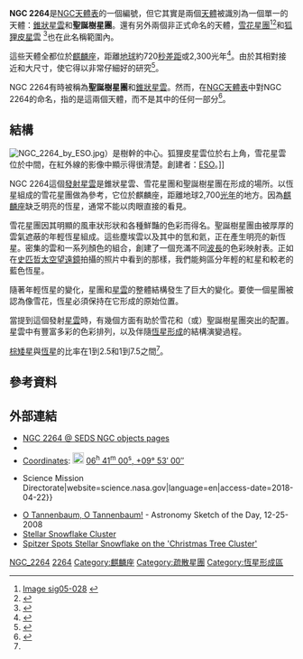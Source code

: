 {{Short description|麒麟座的疏散星團。}}
{{Use dmy dates|date=August 2020}}
{{Infobox nebula
| image         = NGC 2264.jpg
| caption       = [[史匹哲太空望遠鏡|史匹哲太空望遠鏡]]以[[紅外線|紅外線]]拍攝的NGC 2264影像。
| credit        = SIRTF/[[NASA|NASA]]/[[ESA|ESA]].
| name          = [[NGC天體表|NGC]] 2264
| type          = 瀰漫性
| subtype       = [[發射星雲|發射星雲]]
| epoch         = J2000.0
| ra            = {{RA|6|41}}<ref name="simbad">{{cite simbad| title = NGC 2264| access-date   = 2007-05-09}}</ref>
| dec           = {{DEC|+9|53}}<ref name="simbad" />
| dist_ly       = {{nowrap|2350 ± 52}}
| dist_pc = {{nowrap|719 ± 16}}<ref name=MaizApellaniz/>
| appmag_v      = 3.9<ref name="simbad" />
| size_v        = 20′
| constellation = [[麒麟座|麒麟座]]
| radius_ly     =
| absmag_v      =
| notes         =
| names         =
}}

'''NGC 2264'''是[[NGC天體表|NGC天體表]]的一個編號，但它其實是兩個[[天體|天體]]被識別為一個單一的天體：[[錐狀星雲|錐狀星雲]]和'''聖誕樹星團'''。還有另外兩個非正式命名的天體，[[雪花星團|雪花星團]]<ref>[http://www.spitzer.caltech.edu/Media/mediaimages/sig/sig05-028.shtml Image sig05-028] {{webarchive|url = https://web.archive.org/web/20060907091846/http://www.spitzer.caltech.edu/Media/mediaimages/sig/sig05-028.shtml |date=2006-09-07 }}</ref><ref>{{Cite web |url=http://tomsastroblog.com/?p=530 |title=Tom’s Astronomy Blog » Blog Archive » The Christmas Tree Cluster<!-- Bot generated title --> |access-date=2006-12-20 |archive-url=https://web.archive.org/web/20101201114501/http://tomsastroblog.com/?p=530 |archive-date=2010-12-01 |url-status=dead }}</ref>和[[狐狸皮星雲|狐狸皮星雲]] <ref>{{Cite APOD |date=1 July 2002 |title= The Fox Fur Nebula |access-date=}}</ref>也在此名稱範圍內。

這些天體全都位於[[麒麟座|麒麟座]]，距離[[地球|地球]]約720[[秒差距|秒差距]]或2,300光年<ref name=MaizApellaniz>{{cite journal |arxiv=1908.02040 |doi=10.1051/0004-6361/201935885 |title=Gaia DR2 distances to Collinder 419 and NGC 2264 and new astrometric orbits for HD 193 322 Aa,Ab and 15 Mon Aa,Ab |year=2019 |last1=Maíz Apellániz |first1=J. |journal=Astronomy & Astrophysics |volume=630 |pages=A119 |bibcode=2019A&A...630A.119M |s2cid=199452805 }}</ref>。由於其相對接近和大尺寸，使它得以非常仔細好的研究<ref name=Pearson>{{cite journal|doi=10.1093/mnras/stab2394|title=The first spectroscopically confirmed brown dwarfs in NGC 2264|year=2021|last1=Pearson|first1=Samuel|last2=Scholz|first2=Aleks|last3=Teixeira|first3=Paula S.|last4=Mužić|first4=Koraljka|last5=Almendros-Abad|first5=Víctor|journal=Monthly Notices of the Royal Astronomical Society|volume=507|issue=3|pages=4074–4085}}</ref>。

NGC 2264有時被稱為'''聖誕樹星團'''和[[錐狀星雲|錐狀星雲]]。然而，在[[NGC天體表|NGC天體表]]中對NGC 2264的命名，指的是這兩個天體，而不是其中的任何一部分<ref name=cseligman>{{cite web|url=http://cseligman.com/text/atlas/ngc22a.htm#2264|title=New General Catalogue objects: NGC 2250 - 2299|author=Seligman, Courtney|website=cseligman.com|accessdate=2021-09-09}}</ref>。

== 結構 ==
[[Image:NGC_2264_by_ESO.jpg|left]]）是樹幹的中心。狐狸皮星雲位於右上角，雪花星雲位於中間，在紅外線的影像中顯示得很清楚。創建者：[[ESO|ESO]]。]]

NGC 2264這個[[發射星雲|發射星雲]]是錐狀星雲、雪花星團和聖誕樹星團在形成的場所。以恆星組成的雪花星團做為參考，它位於麒麟座，距離地球2,700[[光年|光年]]的地方。因為[[麒麟座|麒麟座]]缺乏明亮的恆星，通常不能以肉眼直接的看見。

雪花星團因其明顯的風車狀形狀和各種鮮豔的色彩而得名。聖誕樹星團由被厚厚的雲氣遮蔽的年輕恆星組成。這些塵埃雲以及其中的氫和氦，正在產生明亮的新恆星。密集的雲和一系列顏色的組合，創建了一個充滿不同[[波長|波長]]的色彩映射表。正如在[[史匹哲太空望遠鏡|史匹哲太空望遠鏡]]拍攝的照片中看到的那樣，我們能夠區分年輕的紅星和較老的藍色恆星。

隨著年輕恆星的變化，星團和[[星雲|星雲]]的整體結構發生了巨大的變化。要使一個星團被認為像雪花，恆星必須保持在它形成的原始位置。

當提到這個發射[[星雲|星雲]]時，有幾個方面有助於雪花和（或）聖誕樹星團突出的配置。星雲中有豐富多彩的色彩排列，以及伴隨[[恆星形成|恆星形成]]的結構演變過程。

[[棕矮星|棕矮星]]與[[恆星|恆星]]的比率在1到2.5和1到7.5之間<ref name=Pearson/>。

== 參考資料 ==
{{Reflist}}

== 外部連結 ==
{{Commons category}}
* [http://messier.seds.org/xtra/ngc/n2264.html NGC 2264 @ SEDS NGC objects pages]
* {{WikiSky}}
* [[Celestial_coordinate_system|Coordinates]]: [[File:Celestia.png|20px]] [http://www.wikisky.org/?ra=6.6833333333333&de=9.8833333333333&zoom=4&show_grid=1&show_constellation_lines=1&show_constellation_boundaries=1&show_const_names=1&show_galaxies=1&img_source=IMG_all 06<sup>h</sup> 41<sup>m</sup> 00<sup>s</sup>, +09° 53′ 00″]
* {{Cite web|url=https://science.nasa.gov/astrophysics/focus-areas/how-do-stars-form-and-evolve|title=Stars {{!}} Science Mission Directorate|website=science.nasa.gov|language=en|access-date=2018-04-22}}
* [http://www.asod.info/?p=1467 O Tannenbaum, O Tannenbaum!] - Astronomy Sketch of the Day, 12-25-2008
* [http://www.spitzer.caltech.edu/images/2412-sig05-028-Stellar-Snowflake Stellar Snowflake Cluster]
* [http://www.spitzer.caltech.edu/news/780-feature05-28-Spitzer-Spots-Stellar-Snowflake-on-the-Christmas-Tree-Cluster Spitzer Spots Stellar Snowflake on the 'Christmas Tree Cluster']

{{Ngc25}}
{{NGC2264}}
{{Authority control}}
{{Sky|06|41|00|+|09|53|00|2600}}

{{DEFAULTSORT:Ngc 2264}}
[[Category:NGC_2264|]]
[[Category:NGC天體|2264]]
[[Category:麒麟座|Category:麒麟座]]
[[Category:疏散星團|Category:疏散星團]]
[[Category:恆星形成區|Category:恆星形成區]]